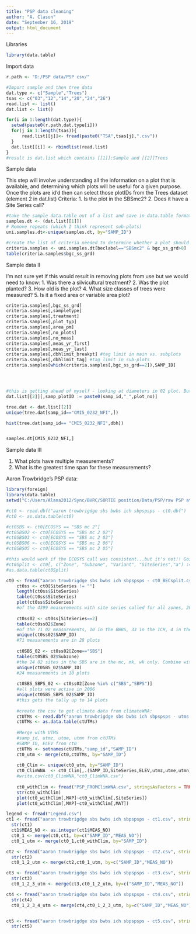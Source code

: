 ---
title: "PSP data cleaning"
author: "A. Clason"
date: "September 16, 2019"
output: html_document
---
Libraries
```{r}
library(data.table)
```

Import data
```{r}
r.path <- "D:/PSP data/PSP csv/"

#Import sample and then tree data
dat.type <- c("Sample","Trees")
tsas <- c("03","12","14","20","24","26")
read.list <- list()
dat.list <- list()

for(i in 1:length(dat.type)){
  setwd(paste0(r.path,dat.type[i]))
  for(j in 1:length(tsas)){
      read.list[[j]]<- fread(paste0("TSA",tsas[j],".csv"))
  }
  dat.list[[i]] <- rbindlist(read.list)
}
#result is dat.list which contains [[1]]:Sample and [[2]]Trees 
```

Sample data

This step will involve understanding all the information on a plot that is available, and determining which plots will be useful for a given purpose. Once the plots are id'd then can select those plotIDs from the Trees dataset (element 2 in dat.list)
Criteria:
1. Is the plot in the SBSmc2?
2. Does it have a Site Series call?

```{r}
#take the sample data.table out of a list and save in data.table format
samples.dt <- (dat.list[[1]])
# Remove repeats (which I think represent sub-plots)
uni.samples.dt<-unique(samples.dt, by="SAMP_ID")

#create the list of criteria needed to determine whether a plot should be included. This assumes that coding is consistent i.e SBSmc2 is spelled the same across datasets.
criteria.samples <- uni.samples.dt[beclabel=="SBSmc2" & bgc_ss_grd>0]
table(criteria.samples$bgc_ss_grd)
```

Sample data II

I'm not sure yet if this would result in removing plots from use but we would need to know:
1. Was there a silvicultural treatment?
2. Was the plot planted?
3. How old is the plot?
4. What size classes of trees were measured?
5. Is it a fixed area or variable area plot?

```{r}
criteria.samples[,bgc_ss_grd]
criteria.samples[,sampletype]
criteria.samples[,treatment]
criteria.samples[,plot_typ]
criteria.samples[,area_pm]
criteria.samples[,no_plots]
criteria.samples[,no_meas]
criteria.samples[,meas_yr_first]
criteria.samples[,meas_yr_last]
criteria.samples[,dbhlimit_breakpt] #tag limit in main vs. subplots
criteria.samples[,dbhlimit_tag] #tag limit in sub-plots
criteria.samples[which(criteria.samples[,bgc_ss_grd==2]),SAMP_ID]




#this is getting ahead of myself - looking at diameters in 02 plot. But what I was looking for is what trees count in these plots. Not looking like regen would be tallied? Unless X = ingrowth
dat.list[[2]][,samp_plotID := paste0(samp_id,"_",plot_no)]

tree.dat <- dat.list[[2]]
unique(tree.dat[samp_id=="CMI5_0232_NFI",])

hist(tree.dat[samp_id== "CMI5_0232_NFI",dbh])


samples.dt[CMI5_0232_NFI,]
```

Sample data III

1. What plots have multiple measurements?
2. What is the greatest time span for these measurements?



Aaron Trowbridge's PSP data:
```{r}
library(foreign)
library(data.table)
setwd("C:/Users/Alana2012/Sync/BVRC/SORTIE position/Data/PSP/raw PSP atrowbridge")

#ct0 <- read.dbf("aaron trowbrigdge sbs bwbs ich sbpspsps - ct0.dbf")
#ct0 <- as.data.table(ct0)

#ct0SBS <- ct0[ECOSYS == "SBS mc 2"]
#ct0SBS02 <- ct0[ECOSYS == "SBS mc 2 02"]
#ct0SBS03 <- ct0[ECOSYS == "SBS mc 2 03"]
#ct0SBS06 <- ct0[ECOSYS == "SBS mc 2 06"]
#ct0SBS05 <- ct0[ECOSYS == "SBS mc 2 05"]

#this would work if the ECOSYS call was consistent...but it's not!! Going to have to seperate the ecosystem pieces in excel?
#ct0Split <- ct0[, c("Zone", "Subzone", "Variant", "SiteSeries","a") := tstrsplit(ECOSYS, " ", fixed=TRUE)]
#as.data.table(ct0Split)

ct0 <- fread("aaron trowbrigdge sbs bwbs ich sbpspsps - ct0_BECsplit.csv", stringsAsFactors = TRUE)
    ct0ss <- ct0[SiteSeries != ""]
    length(ct0ss$SiteSeries)
    table(ct0ss$SiteSeries)
    plot(ct0ss$SiteSeries)
    #of the 4399 measurements with site series called for all zones, 2011 are 01, 71 are 02
    
    ct0ss02 <- ct0ss[SiteSeries==2]
    table(ct0ss02$Zone)
    #of the 71 02 measurements, 10 in the BWBS, 33 in the ICH, 4 in the SBPS, 24 SBS
    unique(ct0ss02$SAMP_ID)
    #71 measurements are in 28 plots
    
    ct0SBS_02 <- ct0ss02[Zone=="SBS"]
    table(ct0SBS_02$Subzone)
    #the 24 02 sites in the SBS are in the mc, mk, wk only. Combine with the SBPS?
    unique(ct0SBS_02$SAMP_ID)
    #24 measurements in 10 plots
    
    ct0SBS_SBPS_02 <- ct0ss02[Zone %in% c("SBS","SBPS")]
    #all plots were active in 2006
    unique(ct0SBS_SBPS_02$SAMP_ID)
    #this gets the tally up to 14 plots
    
    #create the csv to get climate data from climateWNA:
    ctUTMs <- read.dbf("aaron trowbrigdge sbs bwbs ich sbpspsps - utms.dbf")
    ctUTMs <- as.data.table(ctUTMs)
    
    #Merge with UTMS
    #samp_id, utmz, utme, utmn from ctUTMs
    #SAMP_ID, ELEV from ct0
    ctUTMs <- setnames(ctUTMs,"samp_id","SAMP_ID")
    ct0_utm <- merge(ct0,ctUTMs, by="SAMP_ID")
    
    ct0_Clim <- unique(ct0_utm, by="SAMP_ID")
    ct0_ClimWNA  <- ct0_Clim[,.(SAMP_ID,SiteSeries,ELEV,utmz,utme,utmn)]
    #write.csv(ct0_ClimWNA,"ct0_ClimWNA.csv")
      
    ct0_withClim <- fread("PSP_FROMClimWNA.csv", stringsAsFactors = TRUE)
    str(ct0_withClim)
    plot(ct0_withClim[,MAP]~ct0_withClim[,SiteSeries])
    plot(ct0_withClim[,MAP]~ct0_withClim[,MAT])

legend <- fread("Legend.csv")
ct1 <- fread("aaron trowbrigdge sbs bwbs ich sbpspsps - ct1.csv", stringsAsFactors = TRUE)
  str(ct1)
  ct1$MEAS_NO <- as.integer(ct1$MEAS_NO)
  ct0_1 <- merge(ct0,ct1, by=c("SAMP_ID","MEAS_NO"))
  ct0_1_utm <- merge(ct0_1,ct0_withClim, by="SAMP_ID")

ct2 <- fread("aaron trowbrigdge sbs bwbs ich sbpspsps - ct2.csv", stringsAsFactors = TRUE)
  str(ct2)
  ct0_1_2_utm <- merge(ct2,ct0_1_utm, by=c("SAMP_ID","MEAS_NO"))

ct3 <- fread("aaron trowbrigdge sbs bwbs ich sbpspsps - ct3.csv", stringsAsFactors = TRUE)
  str(ct3)
  ct0_1_2_3_utm <- merge(ct3,ct0_1_2_utm, by=c("SAMP_ID","MEAS_NO"))

ct4 <- fread("aaron trowbrigdge sbs bwbs ich sbpspsps - ct4.csv", stringsAsFactors = TRUE)
  str(ct4)
  ct0_1_2_3_4_utm <- merge(ct4,ct0_1_2_3_utm, by=c("SAMP_ID","MEAS_NO"))


ct5 <- fread("aaron trowbrigdge sbs bwbs ich sbpspsps - ct5.csv", stringsAsFactors = TRUE)
  str(ct5)


```

